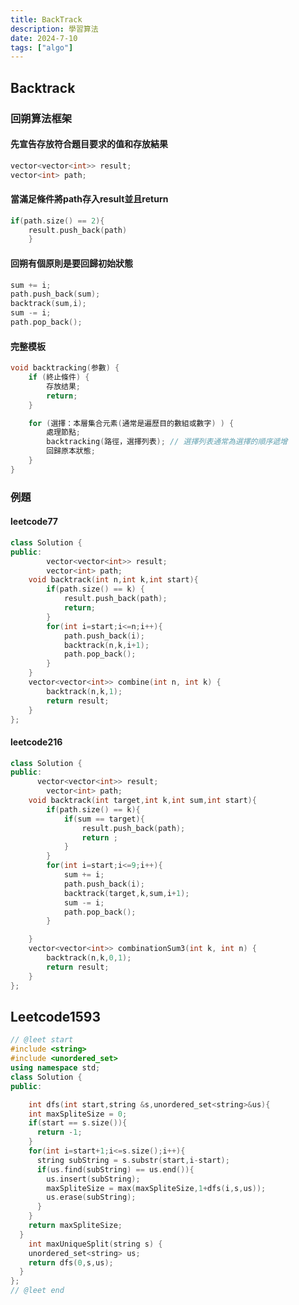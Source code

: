 ```yaml
---
title: BackTrack
description: 學習算法
date: 2024-7-10
tags: ["algo"]
---
```


## Backtrack

### 回朔算法框架

#### 先宣告存放符合題目要求的值和存放結果

```c++
vector<vector<int>> result;
vector<int> path;
```

#### 當滿足條件將path存入result並且return

```c++
if(path.size() == 2){
    result.push_back(path)
    }
```

#### 回朔有個原則是要回歸初始狀態

```c++
sum += i;
path.push_back(sum);
backtrack(sum,i);
sum -= i;
path.pop_back();
```

#### 完整模板

```c++
void backtracking(参數) {
    if (終止條件) {
        存放结果;
        return;
    }

    for (選擇：本層集合元素(通常是遍歷目的數組或數字) ) {
        處理節點;
        backtracking(路徑，選擇列表); // 選擇列表通常為選擇的順序遞增
        回歸原本狀態;
    }
}

```

### 例題

#### leetcode77

```c++
class Solution {
public:
        vector<vector<int>> result;
        vector<int> path;
    void backtrack(int n,int k,int start){
        if(path.size() == k) {
            result.push_back(path);
            return;
        }
        for(int i=start;i<=n;i++){
            path.push_back(i);
            backtrack(n,k,i+1);
            path.pop_back();
        }
    }
    vector<vector<int>> combine(int n, int k) {
        backtrack(n,k,1);
        return result;
    }
};
```

#### leetcode216

```c++
class Solution {
public:
      vector<vector<int>> result;
        vector<int> path;
    void backtrack(int target,int k,int sum,int start){
        if(path.size() == k){
            if(sum == target){
                result.push_back(path);
                return ;
            }
        }
        for(int i=start;i<=9;i++){
            sum += i;
            path.push_back(i);
            backtrack(target,k,sum,i+1);
            sum -= i;
            path.pop_back();
        }

    }
    vector<vector<int>> combinationSum3(int k, int n) {
        backtrack(n,k,0,1);
        return result;
    }
};
```

## Leetcode1593

```c++
// @leet start
#include <string>
#include <unordered_set>
using namespace std;
class Solution {
public:

    int dfs(int start,string &s,unordered_set<string>&us){
    int maxSpliteSize = 0;
    if(start == s.size()){
      return -1;
    }
    for(int i=start+1;i<=s.size();i++){
      string subString = s.substr(start,i-start);
      if(us.find(subString) == us.end()){
        us.insert(subString);
        maxSpliteSize = max(maxSpliteSize,1+dfs(i,s,us));
        us.erase(subString);
      }
    }
    return maxSpliteSize;
  }
    int maxUniqueSplit(string s) {
    unordered_set<string> us;
    return dfs(0,s,us);
  }
};
// @leet end
```
